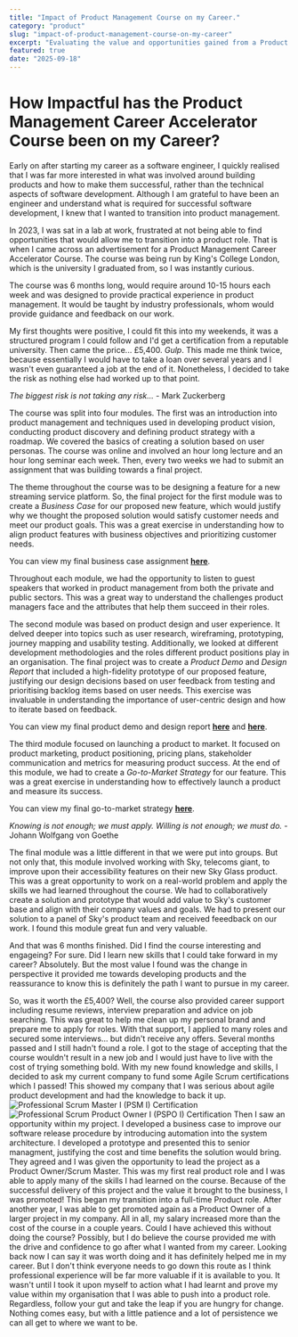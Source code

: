 ```yaml
---
title: "Impact of Product Management Course on my Career."
category: "product"
slug: "impact-of-product-management-course-on-my-career"
excerpt: "Evaluating the value and opportunities gained from a Product Management course."
featured: true
date: "2025-09-18"
---
```



# How Impactful has the Product Management Career Accelerator Course been on my Career?

Early on after starting my career as a software engineer, I quickly realised that I was far more interested in what was involved around building products and how to make them successful, rather than the technical aspects of software development. Although I am grateful to have been an engineer and understand what is required for successful software development, I knew that I wanted to transition into product management.

In 2023, I was sat in a lab at work, frustrated at not being able to find opportunities that would allow me to transition into a product role. That is when I came across an advertisement for a Product Management Career Accelerator Course. The course was being run by King's College London, which is the university I graduated from, so I was instantly curious. 

The course was 6 months long, would require around 10-15 hours each week and was designed to provide practical experience in product management. It would be taught by industry professionals, whom would provide guidance and feedback on our work. 

My first thoughts were positive, I could fit this into my weekends, it was a structured program I could follow and I'd get a certification from a reputable university. Then came the price... £5,400. _Gulp_. This made me think twice, because essentially I would have to take a loan over several years and I wasn't even guaranteed a job at the end of it. Nonetheless, I decided to take the risk as nothing else had worked up to that point.

_The biggest risk is not taking any risk..._ - Mark Zuckerberg

The course was split into four modules. The first was an introduction into product management and techniques used in developing product vision, conducting product discovery and defining product strategy with a roadmap. We covered the basics of creating a solution based on user personas. The course was online and involved an hour long lecture and an hour long seminar each week. Then, every two weeks we had to submit an assignment that was building towards a final project.

The theme throughout the course was to be designing a feature for a new streaming service platform. So, the final project for the first module was to create a *Business Case* for our proposed new feature, which would justify why we thought the proposed solution would satisfy customer needs and meet our product goals. This was a great exercise in understanding how to align product features with business objectives and prioritizing customer needs.

You can view my final business case assignment **[here](/Assignment_Business_Case_Amin_Abdi.pdf)**.

Throughout each module, we had the opportunity to listen to guest speakers that worked in product management from both the private and public sectors. This was a great way to understand the challenges product managers face and the attributes that help them succeed in their roles.

The second module was based on product design and user experience. It delved deeper into topics such as user research, wireframing, prototyping, journey mapping and usability testing. Additionally, we looked at different development methodologies and the roles different product positions play in an organisation.
The final project was to create a *Product Demo* and *Design Report* that included a high-fidelity prototype of our proposed feature, justifying our design decisions based on user feedback from testing and prioritising backlog items based on user needs. This exercise was invaluable in understanding the importance of user-centric design and how to iterate based on feedback. 

You can view my final product demo and design report **[here](/Product_Demo_Presentation.pptx)** and **[here](/Design_Report_Amin_Abdi.pdf)**.

The third module focused on launching a product to market. It focused on product marketing, product positioning, pricing plans, stakeholder communication and metrics for measuring product success. At the end of this module, we had to create a *Go-to-Market Strategy* for our feature. This was a great exercise in understanding how to effectively launch a product and measure its success. 

You can view my final go-to-market strategy **[here](/GTM_Amin_Abdi.pdf)**.

_Knowing is not enough; we must apply. Willing is not enough; we must do._ - Johann Wolfgang von Goethe

The final module was a little different in that we were put into groups. But not only that, this module involved working with Sky, telecoms giant, to improve upon their accessibility features on their new Sky Glass product. This was a great opportunity to work on a real-world problem and apply the skills we had learned throughout the course. We had to collaboratively create a solution and prototype that would add value to Sky's customer base and align with their company values and goals. We had to present our solution to a panel of Sky's product team and received feeedback on our work. I found this module great fun and very valuable. 

And that was 6 months finished. 
Did I find the course interesting and engageing? For sure. Did I learn new skills that I could take forward in my career? Absolutely. But the most value I found was the change in perspective it provided me towards developing products and the reassurance to know this is definitely the path I want to pursue in my career. 

So, was it worth the £5,400? Well, the course also provided career support including resume reviews, interview preparation and advice on job searching. This was great to help me clean up my personal brand and prepare me to apply for roles. 
With that support, I applied to many roles and secured some interviews... but didn't receive any offers. Several months passed and I still hadn't found a role. I got to the stage of accepting that the course wouldn't result in a new job and I would just have to live with the cost of trying something bold.
With my new found knowledge and skills, I decided to ask my current company to fund some Agile Scrum certifications which I passed! This showed my company that I was serious about agile product development and had the knowledge to back it up.
<img src="/images/professional-scrum-master-i-psm-i.png" alt="Professional Scrum Master I (PSM I) Certification" display="inline-block"/> <img src="/images/professional-scrum-product-owner-i-pspo-i.png" alt="Professional Scrum Product Owner I (PSPO I) Certification" display="inline-block"/>
Then I saw an opportunity within my project. I developed a business case to improve our software release procedure by introducing automation into the system architecture. I developed a prototype and presented this to senior managment, justifying the cost and time benefits the solution would bring. They agreed and I was given the opportunity to lead the project as a Product Owner/Scrum Master. This was my first real product role and I was able to apply many of the skills I had learned on the course. 
Because of the successful delivery of this project and the value it brought to the business, I was promoted! This began my transition into a full-time Product role.
After another year, I was able to get promoted again as a Product Owner of a larger project in my company. All in all, my salary increased more than the cost of the course in a couple years. Could I have achieved this without doing the course? Possibly, but I do believe the course provided me with the drive and confidence to go after what I wanted from my career.
Looking back now I can say it was worth doing and it has definitely helped me in my career. But I don't think everyone needs to go down this route as I think professional experience will be far more valuable if it is available to you. It wasn't until I took it upon myself to action what I had learnt and prove my value within my organisation that I was able to push into a product role. 
Regardless, follow your gut and take the leap if you are hungry for change. Nothing comes easy, but with a little patience and a lot of persistence we can all get to where we want to be.  